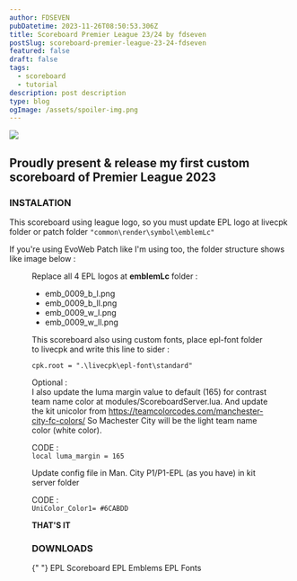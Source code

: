 ```yaml
---
author: FDSEVEN
pubDatetime: 2023-11-26T08:50:53.306Z
title: Scoreboard Premier League 23/24 by fdseven
postSlug: scoreboard-premier-league-23-24-fdseven
featured: false
draft: false
tags:
  - scoreboard
  - tutorial
description: post description
type: blog
ogImage: /assets/spoiler-img.png
---
```



![](/assets/spoiler-img.png)

## Proudly present & release my first custom scoreboard of Premier League 2023

### INSTALATION

This scoreboard using league logo, so you must update EPL logo at livecpk folder or patch folder `"common\render\symbol\emblemLc"`

If you're using EvoWeb Patch like I'm using too, the folder structure shows like image below :

<Figure
  title="livecpk folder structure"
  src="/assets/1696847876032.png"
  className="[&>img]:inline-block"
/>

Replace all 4 EPL logos at **emblemLc** folder :

- emb_0009_b_l.png
- emb_0009_b_ll.png
- emb_0009_w_l.png
- emb_0009_w_ll.png

This scoreboard also using custom fonts, place epl-font folder to livecpk
and write this line to sider :

`cpk.root = ".\livecpk\epl-font\standard"`

Optional : <br />
I also update the luma margin value to default (165) for contrast team name color at modules/ScoreboardServer.lua. And update the kit unicolor from https://teamcolorcodes.com/manchester-city-fc-colors/
So Machester City will be the light team name color (white color).

CODE : <br />
`local luma_margin = 165`

Update config file in Man. City P1/P1-EPL (as you have) in kit server folder

CODE : <br />
`UniColor_Color1= #6CABDD`

**THAT'S IT**

### DOWNLOADS

<div className="flex flex-wrap gap-2">
  <LinkButton
    targetNew={true}
    title="EPL Scoreboard"
    href="https://modsfire.com/7Nynv6EoeJSZ423"
    className="bg-skin-accent px-4 rounded-full !decoration-transparent !text-skin-inverted hover:bg-skin-fill border border-skin-accent transition"
  >
    {" "}
    EPL Scoreboard
  </LinkButton>
  <LinkButton
    targetNew={true}
    title="EPL Emblems"
    href="https://modsfire.com/8Gbl5zyPK0qE2nu"
    className="bg-skin-accent px-4 rounded-full !decoration-transparent !text-skin-inverted hover:bg-skin-fill border border-skin-accent transition"
  >
    EPL Emblems
  </LinkButton>
  <LinkButton
    targetNew={true}
    title="EPL Fonts"
    href="https://modsfire.com/w5HsD97ygXzK1Al"
    className="bg-skin-accent px-4 rounded-full !decoration-transparent !text-skin-inverted hover:bg-skin-fill border border-skin-accent transition"
  >
    EPL Fonts
  </LinkButton>
</div>
